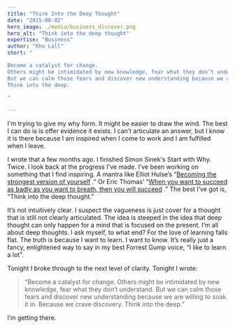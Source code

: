 ```yaml
---
title: "Think Into the Deep Thought"
date: "2015-08-02"
hero_image: ./media/business_discover.png
hero_alt: "Think into the deep thought"
expertise: "Business"
author: "Rho Lall"
short: "

Become a catalyst for change. 
Others might be intimidated by new knowledge, fear what they don’t understand.  
But we can calm those fears and discover new understanding because we are willing to soak it in. Because we crave discovery. 
Think into the deep.

"

---
```


I'm trying to give my why form. It might be easier to draw the wind. The best I can do is is offer evidence it exists. I can’t articulate an answer, but I know it is there because I am inspired when I come to work and I am fulfilled when I leave.

I wrote that a few months ago. I finished Simon Sinek's Start with Why. Twice. I look back at the progress I've made. I’ve been working on something that I find inspiring. A mantra like 
Elliot Hulse’s “[Becoming the strongest version of yourself](https://www.youtube.com/watch?v=L241i4qX70M)
.” Or Eric Thomas’ “[When you want to succeed as badly as you want to breath, then you will succeed](https://youtu.be/5fsm-QbN9r8?t=22)
.” The best I’ve got is, “Think into the deep thought.” 

It’s not intuitively clear. I suspect the vagueness is just cover for a thought that is still not clearly articulated. The idea is steeped in the idea that deep thought can only happen for a mind that is focused on the present. I’m all about deep thoughts. I ask myself, to what end? For the love of learning falls flat. The truth is because I want to learn. I want to know. It’s really just a fancy, enlightened way to say in my best Forrest Gump voice, “I like to learn a lot”. 

Tonight I broke through to the next level of clarity. Tonight I wrote:

> “Become a catalyst for change. Others might be intimidated by new knowledge, fear what they don’t understand.  But we can calm those fears and discover new understanding because we are willing to soak it in. Because we crave discovery. Think into the deep.”

I’m getting there.

